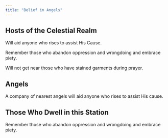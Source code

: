 ```yaml
---
title: "Belief in Angels"
---
```


## Hosts of the Celestial Realm

Will aid anyone who rises to assist His Cause.

Remember those who abandon oppression and wrongdoing and embrace piety.

Will not get near those who have stained garments during prayer.

## Angels

A company of nearest angels will aid anyone who rises to assist His cause.

## Those Who Dwell in this Station

Remember those who abandon oppression and wrongdoing and embrace piety.
